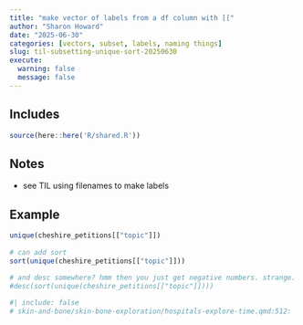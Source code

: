 ```yaml
---
title: "make vector of labels from a df column with [["
author: "Sharon Howard"
date: "2025-06-30"
categories: [vectors, subset, labels, naming things]
slug: til-subsetting-unique-sort-20250630
execute:
  warning: false
  message: false
---
```


## Includes

```r
source(here::here('R/shared.R'))
```

## Notes

-  see TIL using filenames to make labels 




## Example

```r
unique(cheshire_petitions[["topic"]]) 
 
# can add sort  
sort(unique(cheshire_petitions[["topic"]])) 
 
# and desc somewhere? hmm then you just get negative numbers. strange. 
#desc(sort(unique(cheshire_petitions[["topic"]]))) 

```



```r
#| include: false
# skin-and-bone/skin-bone-exploration/hospitals-explore-time.qmd:512:  

```
